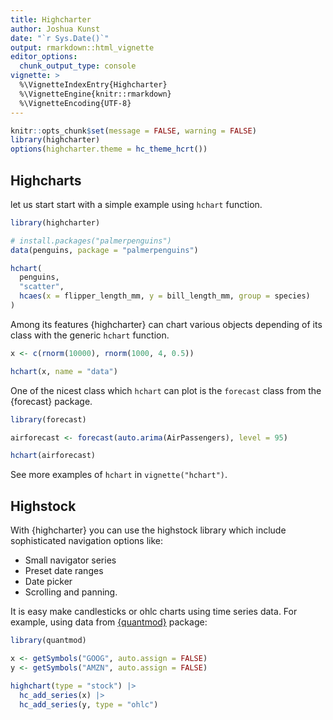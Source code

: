 ```yaml
---
title: Highcharter
author: Joshua Kunst
date: "`r Sys.Date()`"
output: rmarkdown::html_vignette
editor_options: 
  chunk_output_type: console
vignette: >
  %\VignetteIndexEntry{Highcharter}
  %\VignetteEngine{knitr::rmarkdown}
  %\VignetteEncoding{UTF-8}    
---
```


<script>
  $(document).ready(function(){ 
    el = $(".page-header > h1")
    icon = "rocket"
    text = el.text()
    text_new = "<span class=\"fa fa-" + icon  + "\"></span> " + text
    el.html(text_new) 
  }) ;
</script>

```r
knitr::opts_chunk$set(message = FALSE, warning = FALSE)
library(highcharter)
options(highcharter.theme = hc_theme_hcrt())
```

## <span class="fa fa-bar-chart"></span> Highcharts

let us start start with a simple example using `hchart` function.

```r
library(highcharter)

# install.packages("palmerpenguins")
data(penguins, package = "palmerpenguins") 

hchart(
  penguins,
  "scatter",
  hcaes(x = flipper_length_mm, y = bill_length_mm, group = species)
)
```

Among its features {highcharter} can chart various objects depending of
its class with the generic `hchart` function.

```r
x <- c(rnorm(10000), rnorm(1000, 4, 0.5))

hchart(x, name = "data") 
```

One of the nicest class which `hchart` can plot is the `forecast`
class from the {forecast} package.


```r
library(forecast)

airforecast <- forecast(auto.arima(AirPassengers), level = 95)

hchart(airforecast)
```

See more examples of `hchart` in `vignette("hchart")`.

## <span class="fa fa-line-chart"></span> Highstock

With {highcharter} you can use the highstock library which 
include sophisticated navigation options like:

- Small navigator series
- Preset date ranges
- Date picker
- Scrolling and panning.

It is easy make candlesticks or ohlc charts using time series data. For example, using data from 
[{quantmod}](http://www.quantmod.com/) package:

```r
library(quantmod)

x <- getSymbols("GOOG", auto.assign = FALSE)
y <- getSymbols("AMZN", auto.assign = FALSE)

highchart(type = "stock") |> 
  hc_add_series(x) |> 
  hc_add_series(y, type = "ohlc")
```

<!-- ## <span class="fa fa-map-o"></span> Highmaps -->

<!-- We can chart maps elements and choropleth using the highmaps and  -->
<!-- build interactive maps to display data linked to geographic objects.  -->

<!-- ```{r} -->
<!-- data(GNI2014, package = "treemap") -->

<!-- hcmap( -->
<!--   "custom/world-robinson-lowres", -->
<!--   data = GNI2014, -->
<!--   name = "Gross national income per capita", -->
<!--   value = "GNI", -->
<!--   borderWidth = 0, -->
<!--   nullColor = "#d3d3d3", -->
<!--   joinBy = c("iso-a3", "iso3") -->
<!-- ) |> -->
<!--   hc_colorAxis( -->
<!--     stops = color_stops(colors = viridisLite::inferno(10, begin = 0.1)), -->
<!--     type = "logarithmic" -->
<!--   )  -->
<!-- ``` -->

<!-- ## What now? -->

<!-- Since you know the basics now it could be interesting: -->

<!-- - Go motivate yourself with the `vignette("showcase")` and observe everything that can be  -->
<!-- done with the {highcharter} package. -->
<!-- - Learn to configure graphics using the implemented API in `vignette("highcharts-api")`. -->
<!-- - See all chart you can make in `vignette("highcharts")`. -->

